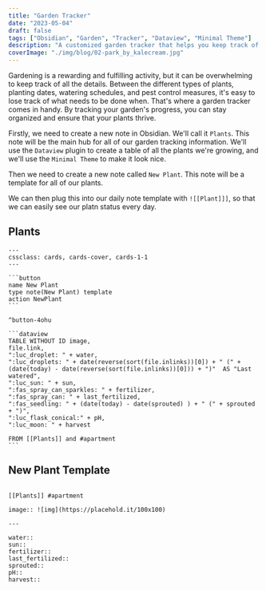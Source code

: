 ```yaml
---
title: "Garden Tracker"
date: "2023-05-04"
draft: false
tags: ["Obsidian", "Garden", "Tracker", "Dataview", "Minimal Theme"]
description: "A customized garden tracker that helps you keep track of everything from plant varieties to watering schedules. "
coverImage: "./img/blog/02-park_by_kalecream.jpg"
---
```


Gardening is a rewarding and fulfilling activity, but it can be overwhelming to keep track of all the details. Between the different types of plants, planting dates, watering schedules, and pest control measures, it's easy to lose track of what needs to be done when. That's where a garden tracker comes in handy. By tracking your garden's progress, you can stay organized and ensure that your plants thrive.

Firstly, we need to create a new note in Obsidian. We'll call it `Plants`. This note will be the main hub for all of our garden tracking information. We'll use the `Dataview` plugin to create a table of all the plants we're growing, and we'll use the `Minimal Theme` to make it look nice.

Then we need to create a new note called `New Plant`. This note will be a template for all of our plants.

We can then plug this into our daily note template with `![[Plant]]]`, so that we can easily see our platn status every day.

## Plants

````text
---
cssclass: cards, cards-cover, cards-1-1
---

```button
name New Plant
type note(New Plant) template
action NewPlant
```

^button-4ohu

```dataview
TABLE WITHOUT ID image,
file.link,
":luc_droplet: " + water,
":luc_droplets: " + date(reverse(sort(file.inlinks))[0]) + " (" + (date(today) - date(reverse(sort(file.inlinks))[0])) + ")"  AS "Last watered",
":luc_sun: " + sun,
":fas_spray_can_sparkles: " + fertilizer,
":fas_spray_can: " + last_fertilized,
":fas_seedling: " + (date(today) - date(sprouted) ) + " (" + sprouted + ")",
":luc_flask_conical:" + pH,
":luc_moon: " + harvest

FROM [[Plants]] and #apartment
```

````

## New Plant Template

```text

[[Plants]] #apartment

image:: ![img](https://placehold.it/100x100)

---

water::
sun::
fertilizer::
last_fertilized::
sprouted::
pH::
harvest::

```
